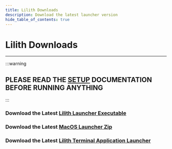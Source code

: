```yaml
---
title: Lilith Downloads
description: Download the latest launcher version
hide_table_of_contents: true
---
```


# Lilith Downloads

---
:::warning

## PLEASE READ THE [SETUP](/docs/gettingstarted/setup) DOCUMENTATION BEFORE RUNNING ANYTHING

:::


<Tabs>
  <TabItem value="windows" label="Windows" default>
      <h3>Download the Latest <a href="https://github.com/lilithmod/launcher/releases/download/stable-3/lilith-launcher-windows-s3.exe"> Lilith Launcher Executable</a></h3>
  </TabItem>
  <TabItem value="macos" label="MacOS">
      <h3>Download the Latest <a href="https://github.com/lilithmod/launcher/releases/download/stable-3/Lilith-Launcher-MACOS-DOWNLOAD-ME.zip"> MacOS Launcher Zip</a></h3>
  </TabItem>
  <TabItem value="linux" label="Linux">
        <h3>Download the Latest <a href="https://github.com/lilithmod/launcher/releases/download/stable-3/lilith-launcher-linux-s3"> Lilith Terminal Application Launcher</a></h3>
  </TabItem>
</Tabs>

